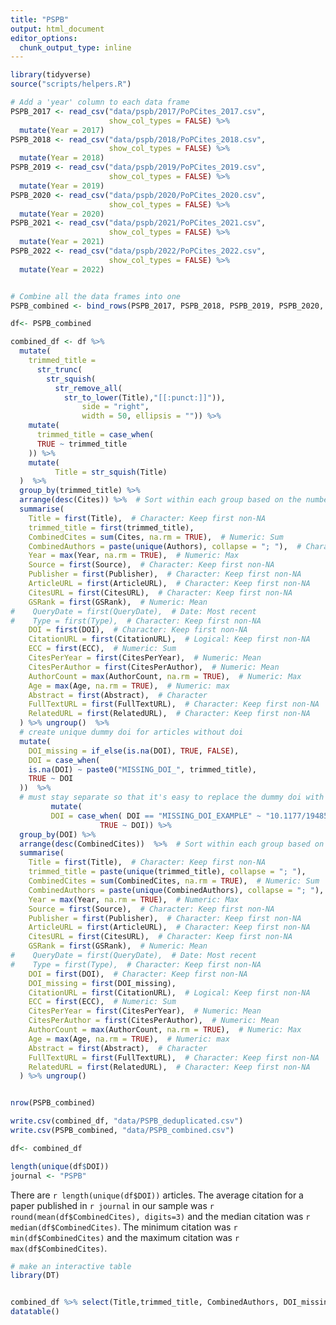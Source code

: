 ```yaml
---
title: "PSPB"
output: html_document
editor_options: 
  chunk_output_type: inline
---
```




```r
library(tidyverse)
source("scripts/helpers.R")
```
```r
# Add a 'year' column to each data frame
PSPB_2017 <- read_csv("data/pspb/2017/PoPCites_2017.csv",
                      show_col_types = FALSE) %>%
  mutate(Year = 2017)
PSPB_2018 <- read_csv("data/pspb/2018/PoPCites_2018.csv",
                      show_col_types = FALSE) %>%
  mutate(Year = 2018)
PSPB_2019 <- read_csv("data/pspb/2019/PoPCites_2019.csv",
                      show_col_types = FALSE) %>%
  mutate(Year = 2019)
PSPB_2020 <- read_csv("data/pspb/2020/PoPCites_2020.csv",
                      show_col_types = FALSE) %>%
  mutate(Year = 2020)
PSPB_2021 <- read_csv("data/pspb/2021/PoPCites_2021.csv",
                      show_col_types = FALSE) %>%
  mutate(Year = 2021)
PSPB_2022 <- read_csv("data/pspb/2022/PoPCites_2022.csv",
                      show_col_types = FALSE) %>%
  mutate(Year = 2022)


# Combine all the data frames into one
PSPB_combined <- bind_rows(PSPB_2017, PSPB_2018, PSPB_2019, PSPB_2020, PSPB_2021, PSPB_2022)

df<- PSPB_combined

combined_df <- df %>%
  mutate(
    trimmed_title = 
      str_trunc(
        str_squish(
          str_remove_all(
            str_to_lower(Title),"[[:punct:]]")), 
                side = "right", 
                width = 50, ellipsis = "")) %>%
    mutate(
      trimmed_title = case_when(
      TRUE ~ trimmed_title
    )) %>%
    mutate(
          Title = str_squish(Title)
  )  %>%
  group_by(trimmed_title) %>%
  arrange(desc(Cites)) %>%  # Sort within each group based on the number of citations
  summarise(
    Title = first(Title),  # Character: Keep first non-NA
    trimmed_title = first(trimmed_title), 
    CombinedCites = sum(Cites, na.rm = TRUE),  # Numeric: Sum
    CombinedAuthors = paste(unique(Authors), collapse = "; "),  # Character: Concatenate unique
    Year = max(Year, na.rm = TRUE),  # Numeric: Max
    Source = first(Source),  # Character: Keep first non-NA
    Publisher = first(Publisher),  # Character: Keep first non-NA
    ArticleURL = first(ArticleURL),  # Character: Keep first non-NA
    CitesURL = first(CitesURL),  # Character: Keep first non-NA
    GSRank = first(GSRank),  # Numeric: Mean
#    QueryDate = first(QueryDate),  # Date: Most recent
#    Type = first(Type),  # Character: Keep first non-NA
    DOI = first(DOI),  # Character: Keep first non-NA
    CitationURL = first(CitationURL),  # Logical: Keep first non-NA
    ECC = first(ECC),  # Numeric: Sum
    CitesPerYear = first(CitesPerYear),  # Numeric: Mean
    CitesPerAuthor = first(CitesPerAuthor),  # Numeric: Mean
    AuthorCount = max(AuthorCount, na.rm = TRUE),  # Numeric: Max
    Age = max(Age, na.rm = TRUE),  # Numeric: max
    Abstract = first(Abstract),  # Character
    FullTextURL = first(FullTextURL),  # Character: Keep first non-NA
    RelatedURL = first(RelatedURL),  # Character: Keep first non-NA
  ) %>% ungroup()  %>% 
  # create unique dummy doi for articles without doi
  mutate(
    DOI_missing = if_else(is.na(DOI), TRUE, FALSE),
    DOI = case_when(
    is.na(DOI) ~ paste0("MISSING_DOI_", trimmed_title),
    TRUE ~ DOI
  ))  %>%
  # must stay separate so that it's easy to replace the dummy doi with the real doi
         mutate(
         DOI = case_when( DOI == "MISSING_DOI_EXAMPLE" ~ "10.1177/1948550619899238",
                    TRUE ~ DOI)) %>%
  group_by(DOI) %>%
  arrange(desc(CombinedCites))  %>%  # Sort within each group based on the number of citations
  summarise(
    Title = first(Title),  # Character: Keep first non-NA
    trimmed_title = paste(unique(trimmed_title), collapse = "; "), 
    CombinedCites = sum(CombinedCites, na.rm = TRUE),  # Numeric: Sum
    CombinedAuthors = paste(unique(CombinedAuthors), collapse = "; "),  # Character: Concatenate unique
    Year = max(Year, na.rm = TRUE),  # Numeric: Max
    Source = first(Source),  # Character: Keep first non-NA
    Publisher = first(Publisher),  # Character: Keep first non-NA
    ArticleURL = first(ArticleURL),  # Character: Keep first non-NA
    CitesURL = first(CitesURL),  # Character: Keep first non-NA
    GSRank = first(GSRank),  # Numeric: Mean
#    QueryDate = first(QueryDate),  # Date: Most recent
#    Type = first(Type),  # Character: Keep first non-NA
    DOI = first(DOI),  # Character: Keep first non-NA
    DOI_missing = first(DOI_missing),
    CitationURL = first(CitationURL),  # Logical: Keep first non-NA
    ECC = first(ECC),  # Numeric: Sum
    CitesPerYear = first(CitesPerYear),  # Numeric: Mean
    CitesPerAuthor = first(CitesPerAuthor),  # Numeric: Mean
    AuthorCount = max(AuthorCount, na.rm = TRUE),  # Numeric: Max
    Age = max(Age, na.rm = TRUE),  # Numeric: max
    Abstract = first(Abstract),  # Character
    FullTextURL = first(FullTextURL),  # Character: Keep first non-NA
    RelatedURL = first(RelatedURL),  # Character: Keep first non-NA
  ) %>% ungroup()


nrow(PSPB_combined)

write.csv(combined_df, "data/PSPB_deduplicated.csv")
write.csv(PSPB_combined, "data/PSPB_combined.csv")

df<- combined_df

length(unique(df$DOI))
journal <- "PSPB"

```


There are ``r length(unique(df$DOI))`` articles. The average citation for a paper published in ``r journal`` in our sample was ``r round(mean(df$CombinedCites), digits=3)`` and the median citation was ``r median(df$CombinedCites)``. The minimum citation was ``r min(df$CombinedCites)`` and the maximum citation was ``r max(df$CombinedCites)``. 

```r
# make an interactive table
library(DT)


combined_df %>% select(Title,trimmed_title, CombinedAuthors, DOI_missing, DOI, CombinedCites, Year, ArticleURL, FullTextURL, CitationURL, RelatedURL) %>%
datatable()
```
